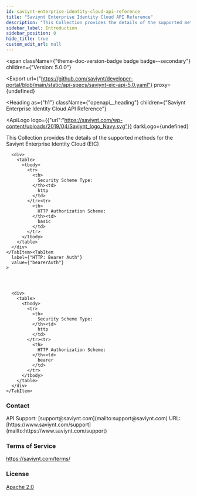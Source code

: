 ```yaml
---
id: saviynt-enterprise-identity-cloud-api-reference
title: "Saviynt Enterprise Identity Cloud API Reference"
description: "This Collection provides the details of the supported methods for the Saviynt Enterprise Identity Cloud (EIC)"
sidebar_label: Introduction
sidebar_position: 0
hide_title: true
custom_edit_url: null
---
```



<span
  className={"theme-doc-version-badge badge badge--secondary"}
  children={"Version: 5.0.0"}
>
</span>

<Export
  url={"https://github.com/saviynt/developer-portal/blob/main/static/api-specs/saviynt-eic-api-5.0.yaml"}
  proxy={undefined}
>
  
</Export>

<Heading
  as={"h1"}
  className={"openapi__heading"}
  children={"Saviynt Enterprise Identity Cloud API Reference"}
>
</Heading>

<ApiLogo
  logo={{"url":"https://saviynt.com/wp-content/uploads/2019/04/Saviynt_logo_Navy.svg"}}
  darkLogo={undefined}
>
  
</ApiLogo>

This Collection provides the details of the supported methods for the Saviynt Enterprise Identity Cloud (EIC)

<div
  style={{"marginBottom":"2rem"}}
>
  <Heading
    id={"authentication"}
    as={"h2"}
    className={"openapi-tabs__heading"}
    children={"Authentication"}
  >
  </Heading><SchemaTabs
    className={"openapi-tabs__security-schemes"}
  >
    <TabItem
      label={"HTTP: Basic Auth"}
      value={"basicAuth"}
    >
      
      
      
      
      <div>
        <table>
          <tbody>
            <tr>
              <th>
                Security Scheme Type:
              </th><td>
                http
              </td>
            </tr><tr>
              <th>
                HTTP Authorization Scheme:
              </th><td>
                basic
              </td>
            </tr>
          </tbody>
        </table>
      </div>
    </TabItem><TabItem
      label={"HTTP: Bearer Auth"}
      value={"bearerAuth"}
    >
      
      
      
      
      <div>
        <table>
          <tbody>
            <tr>
              <th>
                Security Scheme Type:
              </th><td>
                http
              </td>
            </tr><tr>
              <th>
                HTTP Authorization Scheme:
              </th><td>
                bearer
              </td>
            </tr>
          </tbody>
        </table>
      </div>
    </TabItem>
  </SchemaTabs>
</div><div
  style={{"display":"flex","flexDirection":"column","marginBottom":"var(--ifm-paragraph-margin-bottom)"}}
>
  <h3
    style={{"marginBottom":"0.25rem"}}
  >
    Contact
  </h3><span>
    API Support: [support@saviynt.com](mailto:support@saviynt.com)
  </span><span>
    URL: [https://www.saviynt.com/support](mailto:https://www.saviynt.com/support)
  </span>
</div><div
  style={{"marginBottom":"var(--ifm-paragraph-margin-bottom)"}}
>
  <h3
    style={{"marginBottom":"0.25rem"}}
  >
    Terms of Service
  </h3><a
    href={"https://saviynt.com/terms/"}
  >
    https://saviynt.com/terms/
  </a>
</div><div
  style={{"marginBottom":"var(--ifm-paragraph-margin-bottom)"}}
>
  <h3
    style={{"marginBottom":"0.25rem"}}
  >
    License
  </h3><a
    href={"https://www.apache.org/licenses/LICENSE-2.0.html"}
  >
    Apache 2.0
  </a>
</div>
      